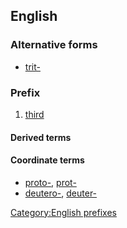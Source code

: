 ==English==

===Alternative forms===
*[[trit-]]

===Prefix===
{{head|en|prefixes}}

# [[third]]

====Derived terms====
{{prefixsee|en}}

====Coordinate terms====
* [[proto-]], [[prot-]]
* [[deutero-]], [[deuter-]]

[[Category:English prefixes]]